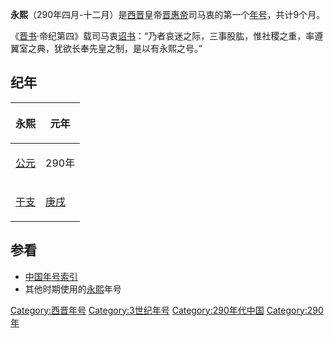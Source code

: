 {{Eranamebox|年号= 永熙
|起讫时间= 290年四月-十二月
|政权= [[西晋|西晋]]
|帝王= [[晋惠帝|晋惠帝]]司马衷
|历时= 9个月
|timeline= <timeline>
ImageSize  = width:200 height:50
PlotArea   = width:180 height:30 left:10 bottom:20
TimeAxis   = orientation:horizontal
DateFormat = yyyy
Period     = from:265 till:316
AlignBars  = early
ScaleMajor = increment:51 start:265
Colors =
  id:canvas value:rgb(1,1,0.85)
BackgroundColors = canvas:canvas
PlotData =
  width:15 color:black
  bar:era from:start till:end
  bar:era from:290 till:306 color:red
  bar:era from:290 till:290 color:yellow
</timeline>
|说明= 永熙在西晋及晋惠帝时期的位置
}}
'''永熙'''（290年四月-十二月）是[[西晋|西晋]]皇帝[[晋惠帝|晋惠帝]]司马衷的第一个[[年号|年号]]，共计9个月。

《[[晋书|晋书]]·帝纪第四》载司马衷[[诏书|诏书]]：“乃者哀迷之际，三事股肱，惟社稷之重，率遵翼室之典，犹欲长奉先皇之制，是以有永熙之号。”

==纪年==
{| class="wikitable" 
|-
!永熙!!元年
|-
![[公元纪年|公元]]
|290年
|-
![[干支纪年|干支]]
|[[庚戌|庚戌]]
|}

==参看==
*[[中国年号索引|中国年号索引]]
*其他时期使用的[[永熙|永熙]]年号
{{年号|[[太熙|太熙]]|[[中国年号索引|中国年号]]|[[永平_(晋)|永平]]}}
{{晉十六國年號}}
[[Category:西晋年号|Category:西晋年号]]
[[Category:3世纪年号|Category:3世纪年号]]
[[Category:290年代中国|Category:290年代中国]]
[[Category:290年|Category:290年]]